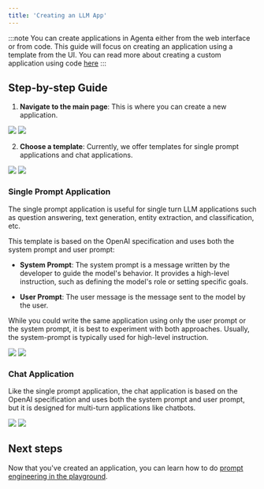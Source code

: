 ```yaml
---
title: 'Creating an LLM App'
---
```


:::note
You can create applications in Agenta either from the web interface or from code. This guide will focus on creating an application using a template from the UI. You can read more about creating a custom application using code  [here](/prompt_management/custom_applications)
:::

## Step-by-step Guide

1. **Navigate to the main page**: This is where you can create a new application.

<img className="dark:hidden" src="/images/basic_guides/00_main_page_light.png" />
<img className="hidden dark:block" src="/images/basic_guides/00_main_page_dark.png" />

2. **Choose a template**: Currently, we offer templates for single prompt applications and chat applications.

<img className="dark:hidden" src="/images/basic_guides/01_choose_template_light.png" />
<img className="hidden dark:block" src="/images/basic_guides/01_choose_template_dark.png" />

### Single Prompt Application

The single prompt application is useful for single turn LLM applications such as question answering, text generation, entity extraction, and classification, etc.

This template is based on the OpenAI specification and uses both the system prompt and user prompt:

- **System Prompt**: The system prompt is a message written by the developer to guide the model's behavior. It provides a high-level instruction, such as defining the model's role or setting specific goals.

- **User Prompt**: The user message is the message sent to the model by the user.

While you could write the same application using only the user prompt or the system prompt, it is best to experiment with both approaches. Usually, the system-prompt is typically used for high-level instruction.

<img className="dark:hidden" src="/images/basic_guides/02_single_prompt_playground_light.png" />
<img className="hidden dark:block" src="/images/basic_guides/02_single_prompt_playground_dark.png" />

### Chat Application
Like the single prompt application, the chat application is based on the OpenAI specification and uses both the system prompt and user prompt, but it is designed for multi-turn applications like chatbots.

<img className="dark:hidden" src="/images/basic_guides/03_chat_app_playground_light.png" />
<img className="hidden dark:block" src="/images/basic_guides/03_chat_app_playground_dark.png" />

## Next steps

Now that you've created an application, you can learn how to do [prompt engineering in the playground](/prompt_management/prompt_engineering).